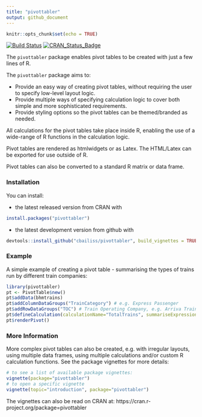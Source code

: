 ```yaml
---
title: "pivottabler"
output: github_document
---
```


```r
knitr::opts_chunk$set(echo = TRUE)
```

[![Build Status](https://travis-ci.org/cbailiss/pivottabler.svg?branch=master)](https://travis-ci.org/cbailiss/pivottabler)
[![CRAN_Status_Badge](http://www.r-pkg.org/badges/version/pivottabler)](https://cran.r-project.org/package=pivottabler)

The `pivottabler` package enables pivot tables to be created with just a few lines of R.

The `pivottabler` package aims to:

* Provide an easy way of creating pivot tables, without requiring the user to specify low-level layout logic.
* Provide multiple ways of specifying calculation logic to cover both simple and more sophisticated requirements.
* Provide styling options so the pivot tables can be themed/branded as needed.

All calculations for the pivot tables take place inside R, enabling the use of a wide-range of R functions in the calculation logic.

Pivot tables are rendered as htmlwidgets or as Latex.  The HTML/Latex can be exported for use outside of R.

Pivot tables can also be converted to a standard R matrix or data frame. 

### Installation

You can install:

* the latest released version from CRAN with

```r
install.packages("pivottabler")
```

* the latest development version from github with

```r
devtools::install_github("cbailiss/pivottabler", build_vignettes = TRUE)
```

### Example

A simple example of creating a pivot table - summarising the types of trains run by different train companies:

```r
library(pivottabler)
pt <- PivotTable$new()
pt$addData(bhmtrains)
pt$addColumnDataGroups("TrainCategory") # e.g. Express Passenger
pt$addRowDataGroups("TOC") # Train Operating Company, e.g. Arriva Trains Wales
pt$defineCalculation(calculationName="TotalTrains", summariseExpression="n()")
pt$renderPivot()
```

### More Information

More complex pivot tables can also be created, e.g. with irregular layouts, using multiple data frames, using multiple calculations and/or custom R calculation functions.  See the package vignettes for more details:

```r
# to see a list of available package vignettes:
vignette(package="pivottabler")
# to open a specific vignette
vignette(topic="introduction", package="pivottabler")
```

The vignettes can also be read on CRAN at:
https://cran.r-project.org/package=pivottabler 

